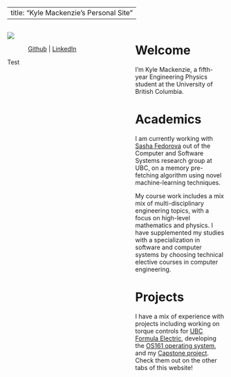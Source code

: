 
---
title: "Kyle Mackenzie's Personal Site"
--- 

:::: {.columns}

::: {.column width="45%"}

![](media/headshot.jpg)

<p align="center">
 [Github](https://github.com/1mackenziekyle/) | [LinkedIn](https://www.linkedin.com/in/kyle-mackenzie-url/)
</p>

<div class="button" style="{color:black}">Test</div>

:::

::: {.column width="10%"}

:::

::: {.column width="45%"}

# Welcome

I'm Kyle Mackenzie, a fifth-year Engineering Physics student at the University of British Columbia. 

# Academics 

I am currently working with [Sasha Fedorova](https://ece.ubc.ca/alexandra-sasha-fedorova/) out of the Computer and Software Systems research group at UBC, on a memory pre-fetching algorithm using novel machine-learning techniques. 

My course work includes a mix  mix of multi-disciplinary engineering topics, with a focus on high-level mathematics and physics. I have supplemented my studies with a specialization in 
software and computer systems by choosing technical elective courses in computer engineering. 


# Projects 

I have a mix of experience with projects including working on torque controls for [UBC Formula Electric](./01_fsae.qmd), developing the [OS161 operating system](./02_os.qmd), and my [Capstone project](./03_learning-to-balance.qmd). Check them out on the other tabs of this website!

:::

::::